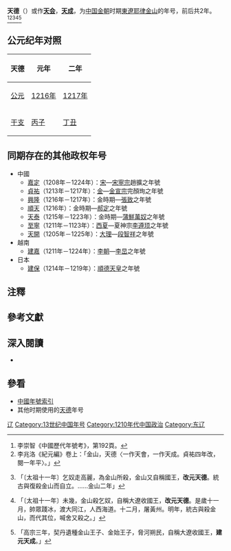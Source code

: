 {{Eranamebox|年号=天德
|起讫时间= 1216年－1217年
|政权= [[东辽国|東遼]]
|帝王= [[耶律金山|耶律金山]]
|历时= 2年
|timeline= <timeline>
ImageSize  = width:200 height:50
PlotArea   = width:180 height:30 left:10 bottom:20
TimeAxis   = orientation:horizontal
DateFormat = yyyy
Period     = from:1115 till:1234
AlignBars  = early
ScaleMajor = increment:30 start:1115
Colors =
  id:canvas value:rgb(1,1,0.85)
BackgroundColors = canvas:canvas
PlotData =
  width:15 color:black
  bar:era from:start till:end
  bar:era from:1216 till:1217 color:red
</timeline>
|说明= <span style="color: red">天德</span>在'''金朝'''时期的位置。
}}
'''天德'''（{{kj|1216年||1217年|}}）{{noteTag|李崇智作起於1216年共1年，據《元史》及《新元史》，實際使用2年。}}或作'''[[天会|天会]]'''，'''[[天成|天成]]'''，为[[中国|中国]][[金朝|金朝]]时期[[东辽国|東遼]][[耶律金山|耶律金山]]的年号，前后共2年。<ref>李崇智《中國歷代年號考》，第192頁。</ref><ref>李兆洛《紀元編》卷上：「金山，天德〈一作天會，一作天成。貞祐四年改，閱一年平〉。」</ref><ref>{{cite wikisource|title=元史列傳第三十六耶律留哥|last=宋濂|wslink=zh:元史/卷149}}「〔太祖十一年〕乞奴走高麗，為金山所殺，金山又自稱國王，'''改元天德'''。統古與復殺金山而自立。……金山二年」</ref><ref>{{cite wikisource|title=新元史列傳第三十一耶律留哥|last=柯劭忞|wslink=zh:新元史/卷134}}「〔太祖十一年〕未幾，金山殺乞奴，自稱大遼收國王，'''改元天德'''。是歲十一月，帥眾踐冰，渡大同江，人西海道。十二月，屠黃州。明年，統古與殺金山，而代其位，喊舍又殺之。」</ref><ref>{{cite wikisource|title=高麗史列傳第十六金就礪|last=鄭麟趾|wslink=zh:高麗史/卷103}}「高宗三年，契丹遺種金山王子、金始王子，脅河朔民，自稱大遼收國王，'''建元天成'''。」</ref>

== 公元纪年对照 ==
{| class="wikitable"  style="text-align:center;"
!天德!!元年!!二年
|-
![[公元|公元]]
|[[1216年|1216年]]||[[1217年|1217年]]
|-
![[干支|干支]]
|[[丙子|丙子]]||[[丁丑|丁丑]]
|}

==同期存在的其他政权年号==
*中國
**[[嘉定_(年号)|嘉定]]（1208年－1224年）：[[南宋|宋]]—[[宋寧宗|宋寧宗]]趙擴之年號
**[[貞祐|貞祐]]（1213年－1217年）：[[金朝|金]]—[[金宣宗|金宣宗]]完顏珣之年號
**[[興隆_(張致)|興隆]]（1216年－1217年）：金時期—[[張致|張致]]之年號
**[[順天_(郝定)|順天]]（1216年）：金時期—[[郝定|郝定]]之年號
**[[天泰|天泰]]（1215年－1223年）：金時期—[[蒲鮮萬奴|蒲鮮萬奴]]之年號
**[[至寧|至寧]]（1211年－1123年）：[[西夏|西夏]]—夏神宗[[李遵顼|李遵顼]]之年號
**[[天開|天開]]（1205年－1225年）：[[大理國|大理]]—[[段智祥|段智祥]]之年號
*越南
**[[建嘉|建嘉]]（1211年－1224年）：[[李朝_(越南)|李朝]]—[[李旵|李旵]]之年號
*日本
**[[建保|建保]]（1214年－1219年）：[[順德天皇|順德天皇]]之年號

==注釋==
{{NoteFoot}}

==參考文獻==
{{Reflist}}

==深入閱讀==
<div>
*{{Cite book|author=李崇智|title=中國歷代年號考|format=|url=|date=2004年12月|publisher=中華書局|location=北京|id=ISBN 7101025129}}
</div>

==參看==
*[[中国年号列表#金朝|中國年號索引]]
*其他时期使用的[[天德|天德]]年号

{{年号|[[天威|天威]]|东辽年号|--}}
{{金朝年號}}

[[Category:金朝民变政权年号|辽]]
[[Category:13世纪中国年号|Category:13世纪中国年号]]
[[Category:1210年代中国政治|Category:1210年代中国政治]]
[[Category:东辽|Category:东辽]]